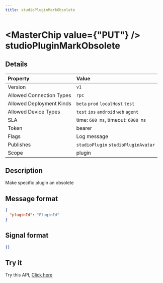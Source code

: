 ```yaml
---
title: studioPluginMarkObsolete
---
```



# <MasterChip value={"PUT"} /> studioPluginMarkObsolete

## Details

| Property | Value | 
| :--- | :--- | 
| Version | `v1` |
| Allowed Connection Types | `rpc`  |
| Allowed Deployment Kinds | `beta` `prod` `localHost` `test`  |
| Allowed Device Types | `test` `ios` `android` `web` `agent`  |
| SLA | time: `600 ms`, timeout: `6000 ms` |
| Token | bearer |
| Flags | Log message |
| Publishes | `studioPlugin` `studioPluginAvatar`  |
| Scope | plugin |


## Description

Make specific plugin an obsolete

## Message format

```json copy
{
  "pluginId": "PluginId"
}
```

## Signal format

```json copy
{}
```

## Try it

Try this API, [Click here](https://web.neome.ai/api?path=studio_studioMain_studioPluginMarkObsolete)

